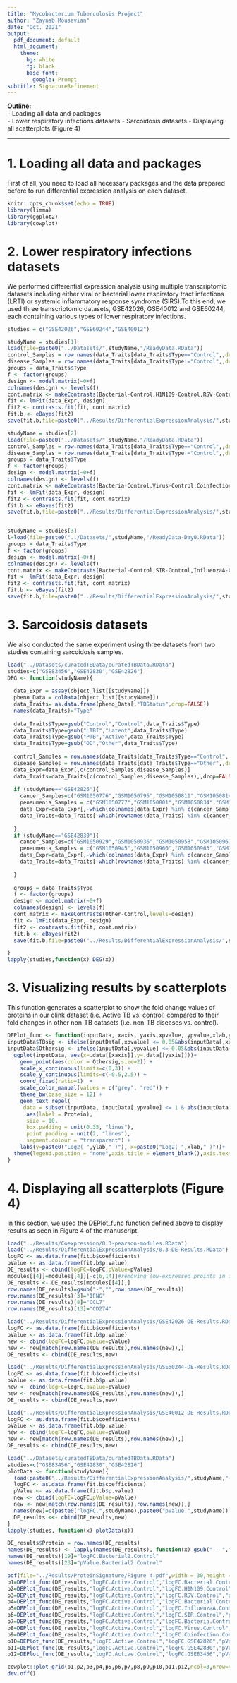 ```yaml
---
title: "Mycobacterium Tuberculosis Project"
author: "Zaynab Mousavian"
date: "Oct. 2021"
output:
  pdf_document: default
  html_document:
    theme:
      bg: white
      fg: black
      base_font:
        google: Prompt
subtitle: SignatureRefinement
---
```

  
**Outline:**  
- Loading all data and packages  
- Lower respiratory infections datasets
- Sarcoidosis datasets
- Displaying all scatterplots (Figure 4) 

---
# 1. Loading all data and packages  
First of all, you need to load all necessary packages and the data prepared before to run differential expression analysis on each dataset.

```r
knitr::opts_chunk$set(echo = TRUE)
library(limma)
library(ggplot2)
library(cowplot)
```

# 2. Lower respiratory infections datasets
We performed differential expression analysis using multiple transcriptomic datasets including either viral or
bacterial lower respiratory tract infections (LRTI) or systemic inflammatory response syndrome (SIRS).To this end, we used three transcriptomic datasets, GSE42026, GSE40012 and GSE60244, each containing various types of lower respiratory infections.
```r
studies = c("GSE42026","GSE60244","GSE40012")

studyName = studies[1]
load(file=paste0("../Datasets/",studyName,"/ReadyData.RData"))
control_Samples = row.names(data_Traits[data_Traits$Type=="Control",,drop=FALSE])
disease_Samples = row.names(data_Traits[data_Traits$Type!="Control",,drop=FALSE])
groups = data_Traits$Type
f <- factor(groups)
design <- model.matrix(~0+f)
colnames(design) <- levels(f)
cont.matrix <- makeContrasts(Bacterial-Control,H1N109-Control,RSV-Control,levels=design)
fit <- lmFit(data_Expr, design)
fit2 <- contrasts.fit(fit, cont.matrix)
fit.b <- eBayes(fit2)
save(fit.b,file=paste0("../Results/DifferentialExpressionAnalysis/",studyName,"-DE-Results.RData"))

studyName = studies[2]
load(file=paste0("../Datasets/",studyName,"/ReadyData.RData"))
control_Samples = row.names(data_Traits[data_Traits$Type=="Control",,drop=FALSE])
disease_Samples = row.names(data_Traits[data_Traits$Type!="Control",,drop=FALSE])
groups = data_Traits$Type
f <- factor(groups)
design <- model.matrix(~0+f)
colnames(design) <- levels(f)
cont.matrix <- makeContrasts(Bacteria-Control,Virus-Control,Coinfection-Control,levels=design)
fit <- lmFit(data_Expr, design)
fit2 <- contrasts.fit(fit, cont.matrix)
fit.b <- eBayes(fit2)
save(fit.b,file=paste0("../Results/DifferentialExpressionAnalysis/",studyName,"-DE-Results.RData"))


studyName = studies[3]
l=load(file=paste0("../Datasets/",studyName,"/ReadyData-Day0.RData"))
groups = data_Traits$Type
f <- factor(groups)
design <- model.matrix(~0+f)
colnames(design) <- levels(f)
cont.matrix <- makeContrasts(Bacterial-Control,SIR-Control,InfluenzaA-Control,Mixed-Control,levels=design)
fit <- lmFit(data_Expr, design)
fit2 <- contrasts.fit(fit, cont.matrix)
fit.b <- eBayes(fit2)
save(fit.b,file=paste0("../Results/DifferentialExpressionAnalysis/",studyName,"-DE-Results.RData"))

```

# 3. Sarcoidosis datasets
We also conducted the same experiment using three datasets from two studies containing sarcoidosis samples.

```r
load("../Datasets/curatedTBData/curatedTBData.RData")
studies=c("GSE83456","GSE42830","GSE42826")
DEG <- function(studyName){
  
  data_Expr = assay(object_list[[studyName]])
  pheno_Data = colData(object_list[[studyName]])
  data_Traits= as.data.frame(pheno_Data[,"TBStatus",drop=FALSE])
  names(data_Traits)="Type"
  
  data_Traits$Type=gsub("Control","Control",data_Traits$Type)
  data_Traits$Type=gsub("LTBI","Latent",data_Traits$Type)
  data_Traits$Type=gsub("PTB","Active",data_Traits$Type)
  data_Traits$Type=gsub("OD","Other",data_Traits$Type)
  
  control_Samples = row.names(data_Traits[data_Traits$Type=="Control",,drop=FALSE])
  disease_Samples = row.names(data_Traits[data_Traits$Type=="Other",,drop=FALSE])
  data_Expr=data_Expr[,c(control_Samples,disease_Samples)]
  data_Traits=data_Traits[c(control_Samples,disease_Samples),,drop=FALSE]
  
  if (studyName=="GSE42826"){
    cancer_Samples=c("GSM1050776","GSM1050795","GSM1050811","GSM1050814","GSM1050817","GSM1050818","GSM1050840","GSM1050855")
    peneumenia_Samples = c("GSM1050777","GSM1050801","GSM1050834","GSM1050857","GSM1050863","GSM1050830")
    data_Expr=data_Expr[,-which(colnames(data_Expr) %in% c(cancer_Samples,peneumenia_Samples))]
    data_Traits=data_Traits[-which(rownames(data_Traits) %in% c(cancer_Samples,peneumenia_Samples)),,drop=FALSE]
  
  }
  if (studyName=="GSE42830"){
    cancer_Samples=c("GSM1050929","GSM1050936","GSM1050958","GSM1050961","GSM1050967","GSM1050980","GSM1050993","GSM1051018")
    peneumenia_Samples = c("GSM1050945","GSM1050960","GSM1050963","GSM1050965","GSM1050974","GSM1050990","GSM1051005","GSM1051019")
    data_Expr=data_Expr[,-which(colnames(data_Expr) %in% c(cancer_Samples,peneumenia_Samples))]
    data_Traits=data_Traits[-which(rownames(data_Traits) %in% c(cancer_Samples,peneumenia_Samples)),,drop=FALSE]
  
  }
    
  groups = data_Traits$Type
  f <- factor(groups)
  design <- model.matrix(~0+f)
  colnames(design) <- levels(f)
  cont.matrix <- makeContrasts(Other-Control,levels=design)
  fit <- lmFit(data_Expr, design)
  fit2 <- contrasts.fit(fit, cont.matrix)
  fit.b <- eBayes(fit2)
  save(fit.b,file=paste0("../Results/DifferentialExpressionAnalysis/",studyName,"-DE-Results.RData"))

}
lapply(studies,function(x) DEG(x))
```

# 3. Visualizing results by scatterplots
This function generates a scatterplot to show the fold change values of proteins in our olink dataset (i.e. Active TB vs. control) compared to their fold changes in other non-TB datasets (i.e. non-TB diseases vs. control).

```r
DEPlot_func <- function(inputData, xaxis, yaxis,xpvalue, ypvalue,xlab,ylab) {
inputData$TBsig <- ifelse(inputData[,xpvalue] <= 0.05&abs(inputData[,xaxis]) > 1, inputData$TBsig <- "Sig", inputData$TBsig <- "nSig")
inputData$Othersig <- ifelse(inputData[,ypvalue] <= 0.05&abs(inputData[,yaxis]) > 1, inputData$Othersig <- "Sig", inputData$Othersig <- "nSig")
  ggplot(inputData, aes(x=.data[[xaxis]],y=.data[[yaxis]]))+
    geom_point(aes(color = Othersig,size=2)) +
    scale_x_continuous(limits=c(0,3)) +
    scale_y_continuous(limits=c(-0.5,2.5)) + 
    coord_fixed(ratio=1)  +
    scale_color_manual(values = c("grey", "red")) +
    theme_bw(base_size = 12) +
    geom_text_repel(
     data = subset(inputData, inputData[,ypvalue] <= 1 & abs(inputData[,yaxis]) > 0), 
      aes(label = Protein),
      size = 10,
      box.padding = unit(0.35, "lines"),
      point.padding = unit(2, "lines"),
      segment.colour = "transparent") +
    labs(y=paste0("Log2( ",ylab," )"), x=paste0("Log2( ",xlab," )"))+
  theme(legend.position = "none",axis.title = element_blank(),axis.text = element_text(size=16)) 
}
```

# 4. Displaying all scatterplots (Figure 4)
In this section, we used the DEPlot_func function defined above to display results as seen in Figure 4 of the manuscript.

```r
load("../Results/Coexpression/0.3-pearson-modules.RData")
load("../Results/DifferentialExpressionAnalysis/0.3-DE-Results.RData")
logFC <- as.data.frame(fit.b$coefficients)
pValue <- as.data.frame(fit.b$p.value)
DE_results <- cbind(logFC=logFC,pValue=pValue)
modules[[4]]=modules[[4]][-c(6,14)]#removing low-expressed proints in active TB (CSF-1 and LAP TGF-beta-1)
DE_results <- DE_results[modules[[4]],]
row.names(DE_results)=gsub("-","",row.names(DE_results))
row.names(DE_results)[3]="IFNG"
row.names(DE_results)[8]="CCL7"
row.names(DE_results)[13]="CD274"

load("../Results/DifferentialExpressionAnalysis/GSE42026-DE-Results.RData")
logFC <- as.data.frame(fit.b$coefficients)
pValue <- as.data.frame(fit.b$p.value)
new <- cbind(logFC=logFC,pValue=pValue)
new <- new[match(row.names(DE_results),row.names(new)),]
DE_results <- cbind(DE_results,new)

load("../Results/DifferentialExpressionAnalysis/GSE60244-DE-Results.RData")
logFC <- as.data.frame(fit.b$coefficients)
pValue <- as.data.frame(fit.b$p.value)
new <- cbind(logFC=logFC,pValue=pValue)
new <- new[match(row.names(DE_results),row.names(new)),]
DE_results <- cbind(DE_results,new)

load("../Results/DifferentialExpressionAnalysis/GSE40012-DE-Results.RData")
logFC <- as.data.frame(fit.b$coefficients)
pValue <- as.data.frame(fit.b$p.value)
new <- cbind(logFC=logFC,pValue=pValue)
new <- new[match(row.names(DE_results),row.names(new)),]
DE_results <- cbind(DE_results,new)

load("../Datasets/curatedTBData/curatedTBData.RData")
studies=c("GSE83456","GSE42830","GSE42826")
plotData <- function(studyName){
  load(paste0("../Results/DifferentialExpressionAnalysis/",studyName,"-DE-Results.RData"))
  logFC <- as.data.frame(fit.b$coefficients)
  pValue <- as.data.frame(fit.b$p.value)
  new <- cbind(logFC=logFC,pValue=pValue)
  new <- new[match(row.names(DE_results),row.names(new)),]
  names(new)=c(paste0("logFC.",studyName),paste0("pValue.",studyName))
  DE_results <<- cbind(DE_results,new)
}
lapply(studies, function(x) plotData(x))

DE_results$Protein = row.names(DE_results)
names(DE_results) <- lapply(names(DE_results), function(x) gsub(" - ",".",x))
names(DE_results)[19]="logFC.Bacterial2.Control"
names(DE_results)[23]="pValue.Bacterial2.Control"

pdf(file="../Results/ProteinSignature/Figure 4.pdf",width = 30,height = 50)
p1=DEPlot_func(DE_results,"logFC.Active.Control","logFC.Bacterial.Control","pValue.Active.Control","pValue.Bacterial.Control","Active vs. Control","Bacterial vs. Control")
p2=DEPlot_func(DE_results,"logFC.Active.Control","logFC.H1N109.Control","pValue.Active.Control","pValue.H1N109.Control","Active vs. Control","H1N109 vs. Control")
p3=DEPlot_func(DE_results,"logFC.Active.Control","logFC.RSV.Control","pValue.Active.Control","pValue.RSV.Control","Active vs. Control","RSV vs. Control")
p4=DEPlot_func(DE_results,"logFC.Active.Control","logFC.Bacterial.Control","pValue.Active.Control","pValue.Bacterial.Control","Active vs. Control","Bacterial vs. Control")
p5=DEPlot_func(DE_results,"logFC.Active.Control","logFC.InfluenzaA.Control","pValue.Active.Control","pValue.InfluenzaA.Control","Active vs. Control","InfluenzaA vs. Control")
p6=DEPlot_func(DE_results,"logFC.Active.Control","logFC.SIR.Control","pValue.Active.Control","pValue.SIR.Control","Active vs. Control","SIR vs. Control")
p7=DEPlot_func(DE_results,"logFC.Active.Control","logFC.Bacteria.Control","pValue.Active.Control","pValue.Bacteria.Control","Active vs. Control","Bacteria vs. Control")
p8=DEPlot_func(DE_results,"logFC.Active.Control","logFC.Virus.Control","pValue.Active.Control","pValue.Virus.Control","Active vs. Control","Virus vs. Control")
p9=DEPlot_func(DE_results,"logFC.Active.Control","logFC.Coinfection.Control","pValue.Active.Control","pValue.Coinfection.Control","Active vs. Control","Coinfection vs. Control")
p10=DEPlot_func(DE_results,"logFC.Active.Control","logFC.GSE42826","pValue.Active.Control","pValue.GSE42826","Active vs. Control","Sarcidosis vs. Control")
p11=DEPlot_func(DE_results,"logFC.Active.Control","logFC.GSE42830","pValue.Active.Control","pValue.GSE42830","Active vs. Control","Sarcoidosis vs. Control")
p12=DEPlot_func(DE_results,"logFC.Active.Control","logFC.GSE83456","pValue.Active.Control","pValue.GSE83456","Active vs. Control","Sarcoidosis vs. Control")

cowplot::plot_grid(p1,p2,p3,p4,p5,p6,p7,p8,p9,p10,p11,p12,ncol=3,nrow=4)
dev.off()
```

